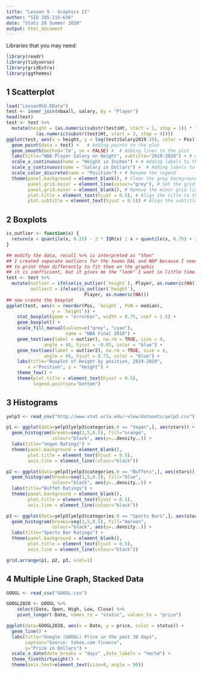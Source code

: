 ```yaml
---
title: "Lesson 9 - Graphics II"
author: "SID 105-215-636"
date: "Stats 20 Summer 2020"
output: html_document
---
```


Libraries that you may need:

```r
library(readr)
library(tidyverse)
library(gridExtra)
library(ggthemes)
```

## 1 Scatterplot

```r
load("Lesson9SU.RData")
test <- inner_join(nbaall, salary, by = "Player")
head(test)
test <- test %>% 
  mutate(height = (as.numeric(substr(test$Ht, start = 1, stop = 1)) * 12) + 
           (as.numeric(substr(test$Ht, start = 3, stop = 4))))
ggplot(test, aes(x = height, y = log(test$Salary2019-20), color = Pos)) +
  geom_point(data = test) +   # Adding points to the plot
  geom_smooth(method='lm', se = FALSE) +  # Adding lines to the plot
  labs(title="NBA Player Salary on Height", subtitle="2019-2020") + # Adding title and subtitle to the plot
  scale_x_continuous(name = "Height in Inches") + # Adding labels to the x-axis
  scale_y_continuous(name = "Salary in Dollars") +  # Adding labels to the y-axis
  scale_color_discrete(name = "Position") + # Rename the legend
  theme(panel.background = element_blank(), # Clear the grey background
        panel.grid.major = element_line(colour="grey"), # Set the grid lines' color to grey
        panel.grid.minor = element_blank(), # Remove the minor grid lines
        plot.title = element_text(hjust = 0.5), # Align the title to the center
        plot.subtitle = element_text(hjust = 0.5)) # Align the subtitle to the center
```


## 2 Boxplots

```r
is_outlier <- function(x) {
  return(x < quantile(x, 0.25) - 2 * IQR(x) | x > quantile(x, 0.75) + 2 * IQR(x))
}

## modify the data, recall %>% is interpreted as "then"
## I created separate outliers for the teams DAL and NOP because I needed
## to print them differently to fit them on the graphic
## it is inefficient, but it gives me the "look" I want in little time.
test <- test %>% 
  mutate(outlier = ifelse(is_outlier(`height`), Player, as.numeric(NA)),
         outlier2 = ifelse(is_outlier(`height`),
                             Player, as.numeric(NA)))
## now create the boxplot
ggplot(test, aes(x = reorder(Pos, `height`, FUN = median), 
                 y = `height`)) + 
    stat_boxplot(geom = "errorbar", width = 0.75, coef = 1.5) + 
    geom_boxplot() +
    scale_fill_manual(values=c("grey", "cyan"), 
                      name = "NBA Final 2019") +
    geom_text(aes(label = outlier), na.rm = TRUE, size = 4, 
              angle = 45, hjust = -0.05, color = "blue") +
    geom_text(aes(label = outlier2), na.rm = TRUE, size = 4, 
              angle = 45, hjust = 0.75, color = "blue") +
    labs(title="Boxplot of Height by position, 2019-2020",
        x ="Position", y = "Height") +
    theme_few() +
    theme(plot.title = element_text(hjust = 0.5),
          legend.position="bottom")

```

## 3 Histograms

```r

yelp3 <- read_csv("http://www.stat.ucla.edu/~vlew/datasets/yelp3.csv")

p1 <- ggplot(data=yelp3[yelp3$categories.0 == "Vegan",], aes(stars)) +
  geom_histogram(breaks=seq(1,5,0.5), fill="orange",
                 colour="black", aes(y=..density..)) +
  labs(title="Vegan Ratings") + 
  theme(panel.background = element_blank(),
        plot.title = element_text(hjust = 0.5),
        axis.line = element_line(colour="black"))

p2 <- ggplot(data=yelp3[yelp3$categories.0 == "Buffets",], aes(stars)) +
  geom_histogram(breaks=seq(1,5,0.5), fill="blue",
                 colour="black", aes(y=..density..)) +
  labs(title="Buffet Ratings") +
  theme(panel.background = element_blank(),
        plot.title = element_text(hjust = 0.5),
        axis.line = element_line(colour="black"))

p3 <- ggplot(data=yelp3[yelp3$categories.0 == "Sports Bars",], aes(stars)) +
  geom_histogram(breaks=seq(1,5,0.5), fill="maroon",
                 colour="black", aes(y=..density..)) +
  labs(title="Sports Bar Ratings") +
  theme(panel.background = element_blank(),
        plot.title = element_text(hjust = 0.5),
        axis.line = element_line(colour="black"))

grid.arrange(p1, p2, p3, ncol=1)

```

## 4 Multiple Line Graph, Stacked Data

```r
GOOGL <- read_csv("GOOGL.csv")

GOOGL2020 <- GOOGL %>% 
    select(Date, Open, High, Low, Close) %>% 
    pivot_longer(-Date, names_to = "status", values_to = "price")

ggplot(data=GOOGL2020, aes(x = Date, y = price, color = status)) + 
  geom_line() +
  labs(title="Google (GOOGL) Price in the past 30 days", 
       caption="Source: Yahoo.com finance", 
       y="Price in Dollars") +
  scale_x_date(date_breaks = "days" ,date_labels = "%m/%d") +
  theme_fivethirtyeight() + 
  theme(axis.text=element_text(size=8, angle = 90))
```

